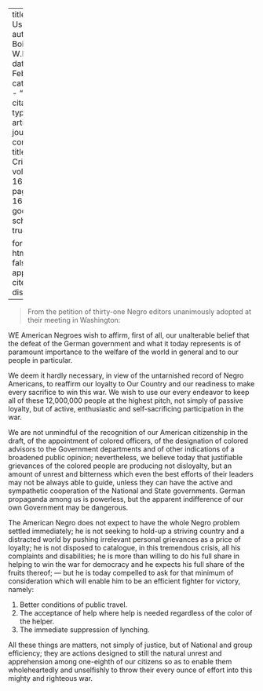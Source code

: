 
---
title: 'Help Us to Help'
author: Du Bois, W.E.B.
date: Feb. 1918
categories: 
  - ""
citation: 
  type: article-journal
  container-title: The Crisis
  volume: 16
  issue: 4
  page: 163-164
google-scholar: true

format:
  html:
    toc: false
    appendix-cite-as: display
---


> From the petition of thirty-one Negro editors unanimously adopted at their meeting in Washington:

WE American Negroes wish to affirm, first of all, our unalterable belief that the defeat of the German government and what it today represents is of paramount importance to the welfare of the world in general and to our people in particular.

We deem it hardly necessary, in view of the untarnished record of Negro Americans, to reaffirm our loyalty to Our Country and our readiness to make every sacrifice to win this war. We wish to use our every endeavor to keep all of these 12,000,000 people at the highest pitch, not simply of passive loyalty, but of active, enthusiastic and self-sacrificing participation in the war.

We are not unmindful of the recognition of our American citizenship in the draft, of the appointment of colored officers, of the designation of colored advisors to the Government departments and of other indications of a broadened public opinion; nevertheless, we believe today that justifiable grievances of the colored people are producing not disloyalty, but an amount of unrest and bitterness which even the best efforts of their leaders may not be always able to guide, unless they can have the active and sympathetic cooperation of the National and State governments. German propaganda among us is powerless, but the apparent indifference of our own Government may be dangerous.

The American Negro does not expect to have the whole Negro problem settled immediately; he is not seeking to hold-up a striving country and a distracted world by pushing irrelevant personal grievances as a price of loyalty; he is not disposed to catalogue, in this tremendous crisis, all his complaints and disabilities; he is more than willing to do his full share in helping to win the war for democracy and he expects his full share of the fruits thereof; --- but he is today compelled to ask for that minimum of consideration which will enable him to be an efficient fighter for victory, namely:

1. Better conditions of public travel.
2. The acceptance of help where help is needed regardless of the color of the helper.
3. The immediate suppression of lynching.

All these things are matters, not simply of justice, but of National and group efficiency; they are actions designed to still the natural unrest and apprehension among one-eighth of our citizens so as to enable them wholeheartedly and unselfishly to throw their every ounce of effort into this mighty and righteous war.

